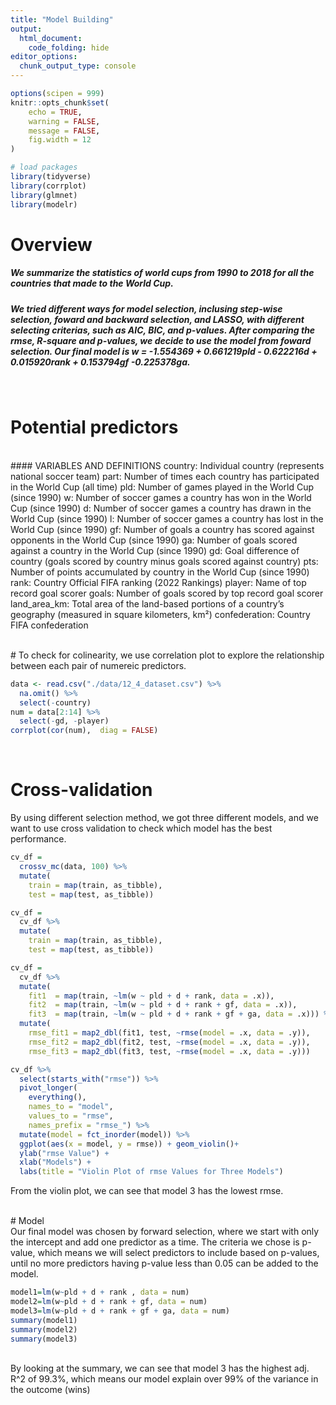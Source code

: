 ```yaml
---
title: "Model Building"
output: 
  html_document:
    code_folding: hide
editor_options: 
  chunk_output_type: console
---
```


```r
options(scipen = 999)
knitr::opts_chunk$set(
	echo = TRUE,
	warning = FALSE,
	message = FALSE,
	fig.width = 12
)

# load packages
library(tidyverse)
library(corrplot)
library(glmnet)
library(modelr)

```


# Overview

##### We summarize the statistics of world cups from 1990 to 2018 for all the countries that made to the World Cup.
##### We tried different ways for model selection, inclusing step-wise selection, foward and backward selection, and LASSO, with different selecting criterias, such as AIC, BIC, and p-values. After comparing the rmse, R-square and p-values, we decide to use the model from foward selection. Our final model is  w = -1.554369 + 0.661219pld - 0.622216d + 0.015920rank + 0.153794gf -0.225378ga.

<br>

# Potential predictors
<br>
#### VARIABLES AND DEFINITIONS
country: Individual country (represents national soccer team)
part: Number of times each country has participated in the World Cup (all time)
pld: Number of games played in the World Cup (since 1990)
w: Number of soccer games a country has won in the World Cup (since 1990)
d: Number of soccer games a country has drawn in the World Cup (since 1990)
l: Number of soccer games a country has lost in the World Cup (since 1990)
gf: Number of goals a country has scored against opponents in the World Cup (since 1990)
ga: Number of goals scored against a country in the World Cup (since 1990)
gd: Goal difference of country (goals scored by country minus goals scored against country)
pts: Number of points accumulated by country in the World Cup (since 1990)
rank: Country Official FIFA ranking (2022 Rankings)
player: Name of top record goal scorer
goals: Number of goals scored by top record goal scorer
land_area_km: Total area of the land-based  portions of a country’s geography (measured in square kilometers, km²)
confederation: Country FIFA confederation 

<br>
# To check for colinearity, we use correlation plot to explore the relationship between each pair of numereic predictors.

```r
data <- read.csv("./data/12_4_dataset.csv") %>% 
  na.omit() %>% 
  select(-country)
num = data[2:14] %>% 
  select(-gd, -player)
corrplot(cor(num),  diag = FALSE)
```

<br>

# Cross-validation

By using different selection method, we got three different models, and we want to use cross validation to check which model has the best performance.

```r
cv_df =
  crossv_mc(data, 100) %>% 
  mutate(
    train = map(train, as_tibble),
    test = map(test, as_tibble))

cv_df =
  cv_df %>% 
  mutate(
    train = map(train, as_tibble),
    test = map(test, as_tibble))

cv_df = 
  cv_df %>% 
  mutate(
    fit1  = map(train, ~lm(w ~ pld + d + rank, data = .x)),
    fit2  = map(train, ~lm(w ~ pld + d + rank + gf, data = .x)),
    fit3  = map(train, ~lm(w ~ pld + d + rank + gf + ga, data = .x))) %>% 
  mutate(
    rmse_fit1 = map2_dbl(fit1, test, ~rmse(model = .x, data = .y)),
    rmse_fit2 = map2_dbl(fit2, test, ~rmse(model = .x, data = .y)),
    rmse_fit3 = map2_dbl(fit3, test, ~rmse(model = .x, data = .y)))

cv_df %>% 
  select(starts_with("rmse")) %>% 
  pivot_longer(
    everything(),
    names_to = "model", 
    values_to = "rmse",
    names_prefix = "rmse_") %>% 
  mutate(model = fct_inorder(model)) %>% 
  ggplot(aes(x = model, y = rmse)) + geom_violin()+
  ylab("rmse Value") +
  xlab("Models") +
  labs(title = "Violin Plot of rmse Values for Three Models")

```


From the violin plot, we can see that model 3 has the lowest rmse.

<br>
# Model
<br>
Our final model was chosen by forward selection, where we start with only the intercept and add one predictor as a time. The criteria we chose is p-value, which means we will select predictors to include based on p-values, until no more predictors having p-value less than 0.05 can be added to the model.

```r
model1=lm(w~pld + d + rank , data = num)
model2=lm(w~pld + d + rank + gf, data = num)
model3=lm(w~pld + d + rank + gf + ga, data = num)
summary(model1)
summary(model2)
summary(model3)

```
<br>
By looking at the summary, we can see that model 3 has the highest adj. R^2 of 99.3%, which means our model explain over 99% of the variance in the outcome (wins)



